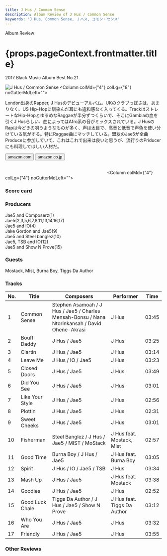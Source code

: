 ```yaml
---
title: J Hus / Common Sense
description: Album Review of J Hus / Common Sense
keywords: 'J Hus, Common Sense, Ｊハス, コモン・センス'
---
```





<p className="largeP">Album Review</p>
<h1 className="h1--no--margin">{props.pageContext.frontmatter.title}</h1>
<p className="largeP"><Link to="/best50/2017/">2017 Black Music Album Best No.21</Link></p>

<Row  className="image-card-group">
	<Column colMd={"3"} colLg={"4"} noGutterMdLeft="">
       <ImageCard>

![J Hus / Common Sense](../../images/cd/jhus1L.jpg) 
</ImageCard>
	</Column>
	<Column colMd={"4"} colLg={"8"} noGutterMdLeft="">
	<p>
	London出身のRapper, J Husのデビューアルバム。UKのクラブっぽさは、あまりなく、US Hip-Hopに馴染んだ耳にも違和感なく入ってくる。TrackはストレートなHip-HopとゆるめなRaggaeが半分ずつくらいで、そこにGambiaの血を引くJ Husらしい、曲によってはAfro系の音がミックスされている。J HusのRapは今どきの唄うようなものが多く、声は太目で、高音と低音で声色を使い分けている気がする。特にRaggae曲にマッチしている。盟友のJae5が全曲Produceに参加していて、これはこれで出来は良いと思うが、流行りのPriducerにも料理してほしい人材だ。
	</p>
	<div>
	  <Button className="button-right-mergin"  href="https://amzn.to/2WAxTvC" kind="primary" size="small" renderIcon={ArrowUpRight24}>
      amazon.com
    </Button>
    <Button className="button-right-mergin"  href="https://amzn.to/2WFler0" kind="secondary" size="small" renderIcon={ArrowUpRight24}>
      amazon.co.jp
    </Button>
	</div>
	<a href="https://geo.music.apple.com/jp/album/common-sense/1220093029?mt=1&app=music&ls=1&at=11lcug" style="display:inline-block;overflow:hidden;background:url(https://linkmaker.itunes.apple.com/ja-jp/lockup.svg?releaseDate=2017-05-12&kind=album&bubble=apple_music&style=mono-black) no-repeat;width:180px;height:45px;"></a>
	<a href="https://geo.music.apple.com/jp/album/common-sense/1220093029?app=itunes&at=11lcug" style="display:inline-block;overflow:hidden;background:url(https://linkmaker.itunes.apple.com/ja-jp/badge-lrg.svg?releaseDate=2017-05-12T00:00:00Z&kind=album&bubble=itunes_music) no-repeat;width:140px;height:45px;"></a>
	</Column>
</Row>
<Row >
	<Column colMd={"4"} colLg={"4"} noGutterMdLeft="">
<div>
    <h3>Score card</h3>
	<SliderJS1 value="4" />
    <SliderJS2 value="2" />
	<SliderJS3 value="1" />
    <SliderJS4 value="8" />
</div>
</Column>
<Column colMd={"8"} colLg={"8"} noGutterMdLeft="">
<div>
<h3>Producers</h3>
<p>
Jae5 and Composerz(1)
<br/>Jae5(2,3,5,6,7,8,11,13,14,16,17)
<br/>Jae5 and IO(4)
<br/>Jake Gordon and Jae5(9)
<br/>Jae5 and Steel banglez(10)
<br/>Jae5, TSB and IO(12)
<br/>Jae5 and Show N Prove(15)
</p>
<h3>Guests</h3>
<p>
Mostack, Mist, Burna Boy, Tiggs Da Author
</p>
</div>
</Column>
</Row>

<h3>Tracks</h3>

| No. |	 Title          |	 Composers                                                                                   |	 Performer                 | Time  |
| --- |	--------------- | ---------------------------------------------------------------------------------------------- | --------------------------- | ----- |
| 1	  |	Common Sense   	| Stephen Asamoah / J Hus / Jae5 / Charles Mensah-Bonsu / Nana Ntorinkansah / David Ohene-Akrasi | J Hus                       | 03:45 |
| 2	  |	Bouff Daddy    	| J Hus / Jae5                                                                                   | J Hus                       | 03:25 |
| 3	  |	Clartin        	| J Hus / Jae5                                                                                   | J Hus                       | 03:14 |
| 4	  |	Leave Me       	| J Hus / IO / Jae5                                                                              | J Hus                       | 03:23 |
| 5	  |	Closed Doors   	| J Hus / Jae5                                                                                   | J Hus                       | 03:49 |
| 6	  |	Did You See    	| J Hus / Jae5                                                                                   | J Hus                       | 03:01 |
| 7	  |	Like Your Style	| J Hus / Jae5                                                                                   | J Hus                       | 02:56 |
| 8	  |	Plottin        	| J Hus / Jae5                                                                                   | J Hus                       | 02:31 |
| 9	  |	Sweet Cheeks   	| J Hus / Jae5                                                                                   | J Hus                       | 03:01 |
| 10  |	Fisherman      	| Steel Banglez / J Hus / Jae5 / MIST / MoStack                                                  | J Hus feat. Mostack, Mist   | 02:57 |
| 11  |	Good Time      	| Burna Boy / J Hus / Jae5                                                                       | J Hus feat. Burna Boy       | 03:05 |
| 12  |	Spirit         	| J Hus / IO / Jae5 / TSB                                                                        | J Hus                       | 03:34 |
| 13  |	Mash Up        	| J Hus / Jae5                                                                                   | J Hus feat. Mostack         | 03:38 |
| 14  |	Goodies        	| J Hus / Jae5                                                                                   | J Hus                       | 02:52 |
| 15  |	Good Luck Chale	| Tiggs Da Author / J Hus / Jae5 / Show N Prove                                                  | J Hus feat. Tiggs Da Author | 03:12 |
| 16  |	Who You Are    	| J Hus / Jae5                                                                                   | J Hus                       | 03:32 |
| 17  |	Friendly       	| J Hus / Jae5                                                                                   | J Hus                       | 03:55 |

<h3>Other Reviews</h3>

<Row>
<Column colMd={3} colLg={3} noGutterMdLeft>
<Review1 />
</Column>
</Row>